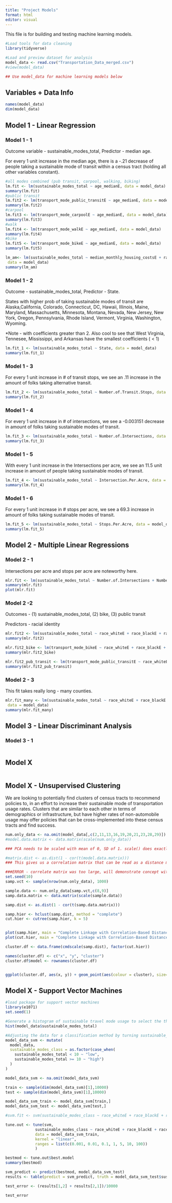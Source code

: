 ```yaml
---
title: "Project Models"
format: html
editor: visual
---
```


This file is for building and testing machine learning models.

```r

#Load tools for data cleaning
library(tidyverse)

#Load and preview dataset for analysis
model_data <- read.csv("Transportation_Data_merged.csv")
#view(model_data)

## Use model_data for machine learning models below
```

## Variables + Data Info

```r
names(model_data)
dim(model_data)
```

## Model 1 - Linear Regression

### Model 1 - 1

Outcome variable - sustainable_modes_total, Predictor - median age.

For every 1 unit increase in the median age, there is a -.21 decrease of people taking a sustainable mode of transit within a census tract (holding all other variables constant).

```r
#all modes combined (pub transit, carpool, walking, biking)
lm.fit <- lm(sustainable_modes_total ~ age_medianE, data = model_data)
summary(lm.fit)
#public transit
lm.fit2 <- lm(transport_mode_public_transitE ~ age_medianE, data = model_data)
summary(lm.fit2)
#carpool
lm.fit3 <- lm(transport_mode_carpoolE ~ age_medianE, data = model_data)
summary(lm.fit3)
#walk
lm.fit4 <- lm(transport_mode_walkE ~ age_medianE, data = model_data)
summary(lm.fit4)
#bike
lm.fit5 <- lm(transport_mode_bikeE ~ age_medianE, data = model_data)
summary(lm.fit5)
```

```r
lm_am<- lm(sustainable_modes_total ~ median_monthly_housing_costsE + race_whiteE,
 data = model_data)
summary(lm_am)
```

### Model 1 - 2

Outcome - sustainable_modes_total, Predictor - State.

States with higher prob of taking sustainable modes of transit are Alaska,California, Colorado, Connecticut, DC, Hawaii, Illinois, Maine, Maryland, Massachusetts, Minnesota, Montana, Nevada, New Jersey, New York, Oregon, Pennsylvania, Rhode Island, Vermont, Virginia, Washington, Wyoming.

\*Note - with coefficients greater than 2. Also cool to see that West Virginia, Tennesee, Mississippi, and Arkansas have the smallest coefficients ( \< 1)

```r
lm.fit_1 <- lm(sustainable_modes_total ~ State, data = model_data)
summary(lm.fit_1)
```

### Model 1 - 3

For every 1 unit increase in \# of transit stops, we see an .11 increase in the amount of folks taking alternative transit.

```r
lm.fit_2 <- lm(sustainable_modes_total ~ Number.of.Transit.Stops, data = model_data)
summary(lm.fit_2)
```

### Model 1 - 4

For every 1 unit increase in \# of intersections, we see a -0.003151 decrease in amount of folks taking sustainable modes of transit.

```r
lm.fit_3 <- lm(sustainable_modes_total ~ Number.of.Intersections, data = model_data)
summary(lm.fit_3)
```

### Model 1 - 5

With every 1 unit increase in the Intersections per acre, we see an 11.5 unit increase in amount of people taking sustainable modes of transit.

```r
lm.fit_4 <- lm(sustainable_modes_total ~ Intersection.Per.Acre, data = model_data)
summary(lm.fit_4)
```

### Model 1 - 6

For every 1 unit increase in \# stops per acre, we see a 69.3 increase in amount of folks taking sustainable modes of transit.

```r
lm.fit_5 <- lm(sustainable_modes_total ~ Stops.Per.Acre, data = model_data)
summary(lm.fit_5)
```

## Model 2 - Multiple Linear Regressions

### Model 2 - 1

Intersections per acre and stops per acre are noteworthy here.

```r
mlr.fit <- lm(sustainable_modes_total ~ Number.of.Intersections + Number.of.Transit.Stops + Intersection.Per.Acre + Stops.Per.Acre, data = model_data)
summary(mlr.fit)
plot(mlr.fit)
```

### Model 2 -2

Outcomes - (1) sustainable_modes_total, (2) bike, (3) public transit

Predictors - racial identity

```r
mlr.fit2 <- lm(sustainable_modes_total ~ race_whiteE + race_blackE + race_native_americanE + race_pacific_islanderE + race_otherE + race_two_or_moreE + race_hispanicE, data = model_data)
summary(mlr.fit2)
```

```r
mlr.fit2_bike <- lm(transport_mode_bikeE ~ race_whiteE + race_blackE + race_native_americanE + race_pacific_islanderE + race_otherE + race_two_or_moreE + race_hispanicE, data = model_data)
summary(mlr.fit2_bike)
```

```r
mlr.fit2_pub_transit <- lm(transport_mode_public_transitE ~ race_whiteE + race_blackE + race_native_americanE + race_pacific_islanderE + race_otherE + race_two_or_moreE + race_hispanicE, data = model_data)
summary(mlr.fit2_pub_transit)
```

### Model 2 - 3

This fit takes really long - many counties.

```r
mlr.fit_many <- lm(sustainable_modes_total ~ race_whiteE + race_blackE + race_native_americanE + race_pacific_islanderE + race_otherE + race_two_or_moreE + race_hispanicE + pop_density + median_household_incomeE + median_monthly_housing_costsE + Number.of.Intersections + Number.of.Transit.Stops,
 data = model_data)
summary(mlr.fit_many)
```

## Model 3 - Linear Discriminant Analysis

### Model 3 - 1

```r

```

## Model X

```r

```

## Model X - Unsupervised Clustering

We are looking to potentially find clusters of census tracts to recommend policies to, in an effort to increase their sustainable mode of transportation usage rates. Clusters that are similar to each other in terms of demographics or infrastructure, but have higher rates of non-automobile usage may offer policies that can be cross-implemented into these census tracts and find success.

```r
num.only_data <- na.omit(model_data[,c(2,11,13,16,19,20,21,23,28,29)]) ### Need to get rid of any rows with na's, removed 1607 rows for upcoming PCA analysis. ##race_whiteE, race_native_american_E, race_other_E,age_medianE,median_household_incomeE, median_monthly_housing_costsE, ints.per.acre, transit.stops.per.acre
#model.data.matrix <- data.matrix(scale(num.only_data)) 

### PCA needs to be scaled with mean of 0, SD of 1. scale() does exactly that. prcomp() also needs a matrix to run, data.matrix() does this.

#matrix.dist <- as.dist(1 - cor(t(model.data.matrix))) 
### This gives us a correlation matrix that can be read as a distance matrix for prcomp() to chew through.

###ERROR - correlate matrix was too large, will demonstrate concept with sample of 1000 census tracts.
set.seed(10)
samp.vct <- sample(nrow(num.only_data), 1000)

sample.data <- num.only_data[samp.vct,c(8,9)]
samp.data.matrix <- data.matrix(scale(sample.data))

samp.dist <- as.dist(1 - cor(t(samp.data.matrix)))

samp.hier <- hclust(samp.dist, method = "complete")
cut.hier <- cutree(samp.hier, k = 5)


plot(samp.hier, main = "Complete Linkage with Correlation-Based Distance", xlab = "", sub = "")
plot(cut.hier, main = "Complete Linkage with Correlation-Based Distance, K = 8", xlab = "", sub = "")

cluster.df <- data.frame(cmdscale(samp.dist), factor(cut.hier))

names(cluster.df) <- c("x", "y", "cluster")
cluster.df$model <- rownames(cluster.df)


ggplot(cluster.df, aes(x, y)) + geom_point(aes(colour = cluster), size=3)
```

## Model X - Support Vector Machines

```r
#load package for support vector machines
library(e1071)
set.seed(1)

#Generate a histogram of sustainable travel mode usage to select the threshold for classification.
hist(model_data$sustainable_modes_total)

#Adjusting the data for a classification method by turning sustainable_modes_total (percentage) into lables Low (less than 10%) and High (10% or more). Using 10% since the majority are less than that, but a small portion are above.
model_data_svm <- mutate(
  model_data,
  sustainable_modes_class = as.factor(case_when(
    sustainable_modes_total < 10 ~ "low",
    sustainable_modes_total >= 10 ~ "high")
  )
)

model_data_svm <- na.omit(model_data_svm)

train <- sample(dim(model_data_svm)[1],10000)
test <- sample(dim(model_data_svm)[1],10000)

model_data_svm_train <- model_data_svm[train,]
model_data_svm_test <- model_data_svm[test,]

#svm.fit <- svm(sustainable_modes_class ~ race_whiteE + race_blackE + race_native_americanE + race_asianE + race_pacific_islanderE + race_otherE + race_two_or_moreE + race_hispanicE + age_medianE + median_household_incomeE + median_monthly_housing_costsE + Intersection.Per.Acre + Stops.Per.Acre + pop_density, data = model_data_svm_train, kernel = "linear", cost = 10, scale = TRUE)

tune.out <- tune(svm, 
             sustainable_modes_class ~ race_whiteE + race_blackE + race_native_americanE + race_asianE + race_pacific_islanderE + race_otherE + race_two_or_moreE + race_hispanicE + age_medianE + median_household_incomeE + median_monthly_housing_costsE + Intersection.Per.Acre + Stops.Per.Acre + pop_density,
             data = model_data_svm_train,
             kernel = "linear",
             ranges = list(c(0.001, 0.01, 0.1, 1, 5, 10, 100))
             )

bestmod <- tune.out$best.model
summary(bestmod)

svm_predict <- predict(bestmod, model_data_svm_test)
results <- table(predict = svm_predict, truth = model_data_svm_test$sustainable_modes_class)

test_error <- (results[1,2] + results[2,1])/10000

test_error




```
